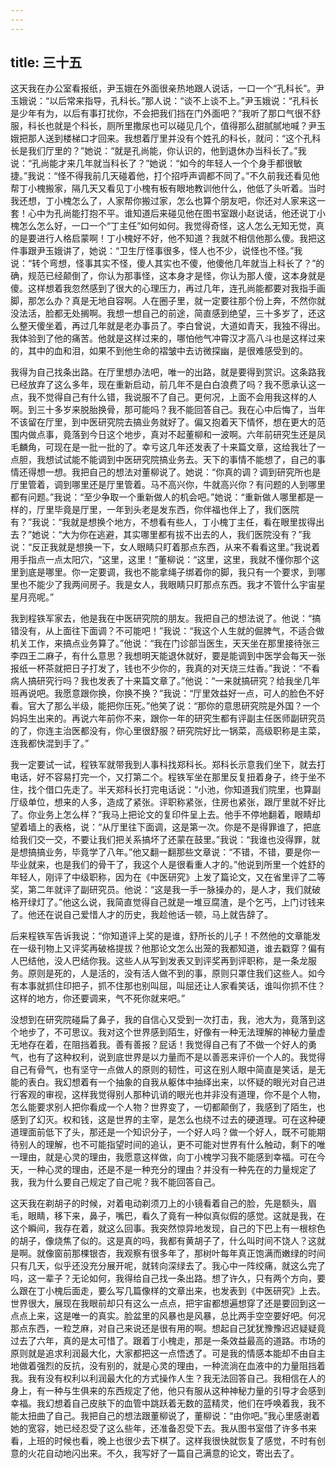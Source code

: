 ```yaml
---
---
---
```

title: 三十五
---



这天我在办公室看报纸，尹玉娥在外面很亲热地跟人说话，一口一个“孔科长”。尹玉娥说：“以后常来指导，孔科长。”那人说：“谈不上谈不上。”尹玉娥说：“孔科长是少年有为，以后有事打扰你，不会把我们挡在门外面吧？”我听了那口气很不舒服，科长也就是个科长，厕所里撒尿也可以碰见几个，值得那么甜腻腻地喊？尹玉娥把那人送到楼梯口才回来。我想着厅里并没有个姓孔的科长，就问：“这个孔科长是我们厅里的？”她说：“就是孔尚能，你认识的，他到退休办当科长了。”我说：“孔尚能才来几年就当科长了？”她说：“如今的年轻人一个个身手都很敏捷。”我说：“怪不得我前几天碰着他，打个招呼声调都不同了。”不久前我还看见他帮丁小槐搬家，隔几天又看见丁小槐有板有眼地教训他什么，他低了头听着。当时我还想，丁小槐怎么了，人家帮你搬过家，怎么也算个朋友吧，你还对人家来这一套！心中为孔尚能打抱不平。谁知道后来碰见他在图书室跟小赵说话，他还说丁小槐怎么怎么好，一口一个“丁主任”如何如何。我觉得奇怪，这人怎么无知无觉，真的是要进行人格启蒙啊！丁小槐好不好，他不知道？我就不相信他那么傻。我把这件事跟尹玉娥讲了，她说：“卫生厅怪事很多，怪人也不少，说怪也不怪。”我说：“转个弯想，怪事其实不怪，傻人其实也不傻，他傻他几年就当上科长了？”的确，规范已经颠倒了，你认为那事怪，这本身才是怪，你认为那人傻，这本身就是傻。这样想着我忽然感到了很大的心理压力，再过几年，连孔尚能都要对我指手画脚，那怎么办？真是无地自容啊。人在圈子里，就一定要往那个份上奔，不然你就没法活，脸都无处搁啊。我想一想自己的前途，简直感到绝望，三十多岁了，还这么整天傻坐着，再过几年就是老办事员了。李白曾说，大道如青天，我独不得出。我体验到了他的痛苦。他就是这样过来的，哪怕他气冲霄汉才高八斗也是这样过来的，其中的血和泪，如果不到他生命的褶皱中去访微探幽，是很难感受到的。

我得为自己找条出路。在厅里想办法吧，唯一的出路，就是要得到赏识。这条路我已经放弃了这么多年，现在重新启动，前几年不是白白浪费了吗？我不愿承认这一点，我不觉得自己有什么错，我说服不了自己。更何况，上面不会用我这样的人啊。到三十多岁来脱胎换骨，那可能吗？我不能回答自己。我在心中后悔了，当年不该留在厅里，到中医研究院去搞业务就好了。偏又抱着天下情怀，想在更大的范围内做点事，竟落到今日这个地步，真对不起董柳和一波啊。六年前研究生还是凤毛麟角，可现在是一批一批的了。幸亏这几年还发表了十来篇文章，这给我壮了一点胆，我想试试能不能调到中医研究院搞业务去。天下的事情不能想了，自己的事情还得想一想。我把自己的想法对董柳说了。她说：“你真的调？调到研究所也是厅里管着，调到哪里还是厅里管着。马不高兴你，牛就高兴你？有问题的人到哪里都有问题。”我说：“至少争取一个重新做人的机会吧。”她说：“重新做人哪里都是一样的，厅里毕竟是厅里，一年到头老是发东西，你伴福也伴上了，我们医院有？”我说：“我就是想换个地方，不想看有些人，丁小槐丁主任，看在眼里拔得出去？”她说：“大为你在逃避，其实哪里都有拔不出去的人，我们医院没有？”我说：“反正我就是想换一下，女人眼睛只盯着那点东西，从来不看看这里。”我说着用手指点一点太阳穴，“这里，这里！”董柳说：“这里，这里，我就不懂你那个这里到底是哪里。你一定要调，我也不能拿绳子绑着你的脚，我只有一个要求，到哪里也不能少了我两间房子。我是女人，我眼睛只盯那点东西。我才不管什么宇宙星星月亮呢。”

我到程铁军家去，他是我在中医研究院的朋友。我把自己的想法说了。他说：“搞错没有，从上面往下面调？不可能吧！”我说：“我这个人生就的倔脾气，不适合做机关工作，来搞点业务算了。”他说：“我在门诊部当医生，天天坐在那里接待张三李四王二麻子，有什么意思？我想明天能退休就好，要是能调到中医学会每天一张报纸一杯茶就把日子打发了，钱也不少你的，我真的对天烧三炷香。”我说：“不看病人搞研究行吗？我也发表了十来篇文章了。”他说：“一来就搞研究？给我坐几年班再说吧。我愿意跟你换，你换不换？”我说：“厅里效益好一点，可人的脸色不好看。官大了那么半级，能把你压死。”他笑了说：“那你的意思研究院是外国？一个妈妈生出来的。再说六年前你不来，跟你一年的研究生都有评副主任医师副研究员的了，你连主治医都没有，你心里很舒服？研究院好比一锅菜，高级职称是主菜，连我都快混到手了。”

我一定要试一试，程铁军就带我到人事科找郑科长。郑科长示意我们坐下，就去打电话，好不容易打完一个，又打第二个。程铁军坐在那里反复扭着身子，终于坐不住，找个借口先走了。半天郑科长打完电话说：“小池，你知道我们院里，也算副厅级单位，想来的人多，造成了紧张。评职称紧张，住房也紧张，跟厅里就不好比了。你业务上怎么样？”我马上把论文的复印件呈上去。他手不停地翻着，眼睛却望着墙上的表格，说：“从厅里往下面调，这是第一次。你是不是得罪谁了，把底给我们交一交，不要让我们把关系搞坏了还蒙在鼓里。”我说：“我谁也没得罪，就是想搞搞业务，毕竟学了八年。”他又翻一翻那些文章说：“不错，不错，要是你一毕业就来，也是我们的骨干了，我这个人是很看重人才的。”他说到所里一个姓舒的年轻人，刚评了中级职称，因为在《中医研究》上发了篇论文，又在省里评了二等奖，第二年就评了副研究员。他说：“这是我一手一脉操办的，是人才，我们就破格开绿灯了。”他这么说，我简直觉得自己就是一堆豆腐渣，是个乞丐，上门讨钱来了。他还在说自己爱惜人才的历史，我趁他话一顿，马上就告辞了。

后来程铁军告诉我说：“你知道评上奖的是谁，舒所长的儿子！不然他的文章能发在一级刊物上又评奖再破格提拔？他那论文怎么出笼的我都知道，谁去戳穿？偏有人巴结他，没人巴结你我。这些人从写到发表又到评奖再到评职称，是一条龙服务。原则是死的，人是活的，没有活人做不到的事，原则只罩住我们这些人。如今有本事就抓住印把子，抓不住那也别叫屈，叫屈还让人家看笑话，谁叫你抓不住？这样的地方，你还要调来，气不死你就来吧。”

没想到在研究院碰扁了鼻子，我的自信心又受到一次打击，我，池大为，竟落到这个地步了，不可思议。我对这个世界感到陌生，好像有一种无法理解的神秘力量虚无地存在着，在阻挡着我。善有善报？屁话！我觉得自己有了不做一个好人的勇气，也有了这种权利，说到底世界是以力量而不是以善恶来评价一个人的。我觉得自己有骨气，也有坚守一点做人的原则的韧性，可这在别人眼中简直是笑话，是无能的表白。我幻想着有一个抽象的自我从躯体中抽绎出来，以怀疑的眼光对自己进行客观的审视，这样我觉得别人那种讥诮的眼光也并非没有道理，你不是个人物，怎么能要求别人把你看成一个人物？世界变了，一切都颠倒了，我感到了陌生，也感到了幻灭。权和钱，这是世界的主宰，是怎么也绕不过去的硬道理。可在这种硬道理面前低下了头，那还是一个知识分子，一个好人吗？做一个好人，既不可能期待别人的理解，也不可能指望时间的追认，更不可能对世界有什么触动，剩下的唯一理由，就是心灵的理由，我愿意这样做，向丁小槐学习我不能感到幸福。可在今天，一种心灵的理由，还是不是一种充分的理由？并没有一种先在的力量规定了我，我为什么要自己规定了自己呢？我不能回答自己。

这天我在剃胡子的时候，对着电动剃须刀上的小镜看着自己的脸，先是额头，眉毛，眼睛，移下来，鼻子，嘴巴，看久了竟有一种似真似假的感觉。这就是我，在这个瞬间，我存在着，就这么回事。我突然惊异地发现，自己的下巴上有一根棕色的胡子，像烧焦了似的。这是真的吗，我都有黄胡子了，什么叫时间不饶人？这就是啊。就像窗前那棵银杏，我观察有很多年了，那树叶每年真正饱满而嫩绿的时间只有几天，似乎还没充分展开呢，就转向深绿去了。我心中一阵绞痛，就这么完了吗，这一辈子？无论如何，我得给自己找一条出路。想了许久，只有两个方向，要么跟在丁小槐后面走，要么写几篇像样的文章出来，也发表到《中医研究》上去。世界很大，展现在我眼前却只有这么一点点，把宇宙都想遍想穿了还是要回到这一点点上来，这是唯一的真实。脸盆里的风暴也是风暴，总比两手空空要好吧。何况那点东西，一粒芝麻，对自己来说还是很有用的啊。想起自己犹犹豫豫迟迟疑疑竟过去了六年，真的是太可惜了。跟着丁小槐走，那是一条效益最高的道路。市场的原则就是追求利润最大化，大家都把这一点悟透了。可是我的情感本能却不由自主地做着强烈的反抗，没有别的，就是心灵的理由，一种流淌在血液中的力量阻挡着我。我有没有权利以利润最大化的方式操作人生？我无法回答自己。我相信在人的身上，有一种与生俱来的东西规定了他，他只有服从这种神秘力量的引导才会感到幸福。我幻想着自己皮肤下的血管中跳跃着无数的蓝精灵，他们在呼唤着我，我不能太扭曲了自己。我把自己的想法跟董柳说了，董柳说：“由你吧。”我心里感谢着她的宽容，她已经忍受了这么些年，还准备忍受下去。我从图书室借了许多书来看，上班的时候也看，晚上也很少去下棋了。这样我很快就恢复了感觉，不时有创意的火花自动地闪出来。不久，我写好了一篇自己满意的论文，寄出去了。